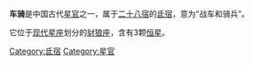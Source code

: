 '''车骑'''是中国古代[[星官|星官]]之一，属于[[二十八宿|二十八宿]]的[[氐宿|氐宿]]，意为“战车和骑兵”。

它位于[[星座列表|现代星座]]划分的[[豺狼座|豺狼座]]，含有3颗[[恒星|恒星]]。

[[Category:氐宿|Category:氐宿]]
[[Category:星官|Category:星官]]